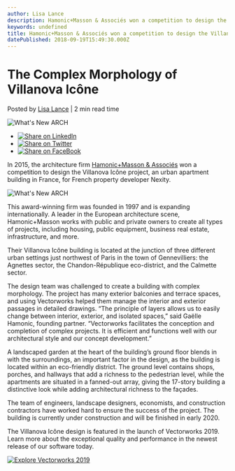 ```yaml
---
author: Lisa Lance
description: Hamonic+Masson & Associés won a competition to design the Villanova Icône project, an apartment building in France, for French property developer Nexity. 
keywords: undefined
title: Hamonic+Masson & Associés won a competition to design the Villanova Icône project, an apartment building in France, for French property developer Nexity.  
datePublished: 2018-09-19T15:49:30.000Z
---
```

  

# The Complex Morphology of Villanova Icône

 Posted by [Lisa Lance](https://blog.vectorworks.net/author/lisalance) | 2 min read time 

![What's New ARCH](https://blog.vectorworks.net/hubfs/Blog%20Images/180914_Whats%20New%20Webinars%202019/What%27s%20New%20ARCH.jpg) 

* [![Share on LinkedIn](https://2659751.fs1.hubspotusercontent-na1.net/hubfs/2659751/michaelDemo/share-LI.png)](http://www.linkedin.com/shareArticle?mini=true&url=https%3A%2F%2Fblog.vectorworks.net%2Fthe-complex-morphology-of-villanova-ic%C3%B4ne)
* [![Share on Twitter](https://2659751.fs1.hubspotusercontent-na1.net/hubfs/2659751/michaelDemo/share-TW.png)](https://www.twitter.com/share?text=The%20Complex%20Morphology%20of%20Villanova%20Icône&url=https%3A%2F%2Fblog.vectorworks.net%2Fthe-complex-morphology-of-villanova-ic%C3%B4ne&via=PMGTweets)
* [![Share on FaceBook](https://2659751.fs1.hubspotusercontent-na1.net/hubfs/2659751/michaelDemo/share-FB.png)](https://www.facebook.com/sharer/sharer.php?u=https%3A%2F%2Fblog.vectorworks.net%2Fthe-complex-morphology-of-villanova-ic%C3%B4ne)

In 2015, the architecture firm [Hamonic+Masson & Associés](http://www.hamonic-masson.com/?lang=fr) won a competition to design the Villanova Icône project, an urban apartment building in France, for French property developer Nexity.

![What's New ARCH](https://blog.vectorworks.net/hs-fs/hubfs/Blog%20Images/180914_Whats%20New%20Webinars%202019/What's%20New%20ARCH.jpg?width=770&name=What's%20New%20ARCH.jpg)

This award-winning firm was founded in 1997 and is expanding internationally. A leader in the European architecture scene, Hamonic+Masson works with public and private owners to create all types of projects, including housing, public equipment, business real estate, infrastructure, and more.

Their Villanova Icône building is located at the junction of three different urban settings just northwest of Paris in the town of Gennevilliers: the Agnettes sector, the Chandon-République eco-district, and the Calmette sector.

The design team was challenged to create a building with complex morphology. The project has many exterior balconies and terrace spaces, and using Vectorworks helped them manage the interior and exterior passages in detailed drawings. “The principle of layers allows us to easily change between interior, exterior, and isolated spaces,” said Gaëlle Hamonic, founding partner. “Vectorworks facilitates the conception and completion of complex projects. It is efficient and functions well with our architectural style and our concept development.”

A landscaped garden at the heart of the building’s ground floor blends in with the surroundings, an important factor in the design, as the building is located within an eco-friendly district. The ground level contains shops, porches, and hallways that add a richness to the pedestrian level, while the apartments are situated in a fanned-out array, giving the 17-story building a distinctive look while adding architectural richness to the façades. 

The team of engineers, landscape designers, economists, and construction contractors have worked hard to ensure the success of the project. The building is currently under construction and will be finished in early 2020.

The Villanova Icône design is featured in the launch of Vectorworks 2019\. Learn more about the exceptional quality and performance in the newest release of our software today.

[![Explore Vectorworks 2019](https://no-cache.hubspot.com/cta/default/3018241/f20f0bcf-d432-4dbd-8bf3-680bf73f4820.png)](https://cta-redirect.hubspot.com/cta/redirect/3018241/f20f0bcf-d432-4dbd-8bf3-680bf73f4820) 

  
